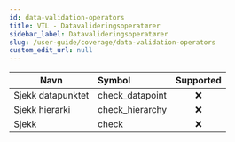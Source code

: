 ```yaml
---
id: data-validation-operators
title: VTL - Datavalideringsoperatører
sidebar_label: Datavalideringsoperatører
slug: /user-guide/coverage/data-validation-operators
custom_edit_url: null
---
```


| Navn              | Symbol          | Supported |
| ----------------- | :-------------- | :-------: |
| Sjekk datapunktet | check_datapoint |    :x:    |
| Sjekk hierarki    | check_hierarchy |    :x:    |
| Sjekk             | check           |    :x:    |
